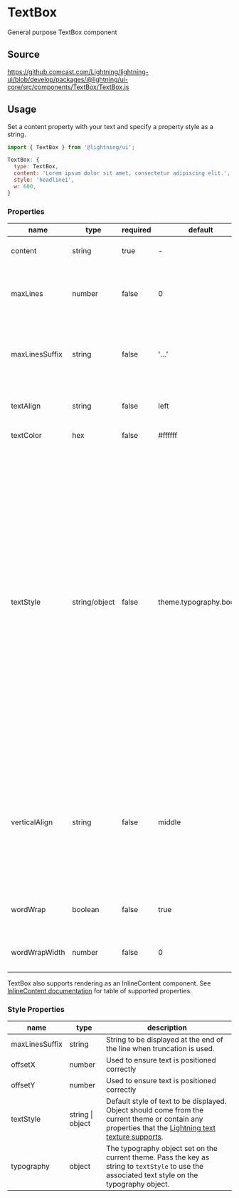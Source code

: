 
# TextBox

General purpose TextBox component

## Source

https://github.comcast.com/Lightning/lightning-ui/blob/develop/packages/@lightning/ui-core/src/components/TextBox/TextBox.js

## Usage

Set a content property with your text and specify a property style as a string.

```js
import { TextBox } from '@lightning/ui';

TextBox: {
  type: TextBox,
  content: 'Lorem ipsum dolor sit amet, consectetur adipiscing elit.',
  style: 'headline1',
  w: 600,
}
```

<Canvas>
  <Story id="text-textbox--base" />
</Canvas>

### Properties

| name           | type          | required | default                | description                                                                                                                                                                                                                                                                                                                                                                                                                                         |
| -------------- | ------------- | -------- | ---------------------- | --------------------------------------------------------------------------------------------------------------------------------------------------------------------------------------------------------------------------------------------------------------------------------------------------------------------------------------------------------------------------------------------------------------------------------------------------- |
| content        | string        | true     | -                      | Text to be displayed in element                                                                                                                                                                                                                                                                                                                                                                                                                     |
| maxLines       | number        | false    | 0                      | Maximum number of lines to display before truncation.                                                                                                                                                                                                                                                                                                                                                                                               |
| maxLinesSuffix | string        | false    | '...'                  | String to be displayed at the end of the line when truncation is used                                                                                                                                                                                                                                                                                                                                                                               |
| textAlign      | string        | false    | left                   | Avalilable values 'left', 'right', or 'center'.                                                                                                                                                                                                                                                                                                                                                                                                     |
| textColor      | hex           | false    | #ffffff                | Desired text color.                                                                                                                                                                                                                                                                                                                                                                                                                                 |
| textStyle      | string/object | false    | theme.typography.body1 | Style of text to be displayed. This value will take precedent over the `textStyle` style property. Available values display1, display2, headline1, headline2, headline3, body1, body2, body3, button1, button2, callout1, caption1. Alternatively an object can be passed in containing any [properties that the Lightning text texture supports](https://lightningjs.io/docs/#/lightning-core-reference/RenderEngine/Textures/Text?id=properties). |
| verticalAlign  | string        | false    | middle                 | When lineHeight is larger than fontSize, specifies how text should align vertically inside each line. Available values 'top', 'middle', or 'bottom'.                                                                                                                                                                                                                                                                                                |
| wordWrap       | boolean       | false    | true                   | Allows long sentences to be broken into new lines.                                                                                                                                                                                                                                                                                                                                                                                                  |
| wordWrapWidth  | number        | false    | 0                      | Width set to start wrapping to next line.                                                                                                                                                                                                                                                                                                                                                                                                           |

TextBox also supports rendering as an InlineContent component. See [InlineContent documentation](/?path=/docs/layout-inlinecontent--basic) for table of supported properties.

### Style Properties

| name           | type             | description                                                                                                                                                                                                                                             |
| -------------- | ---------------- | ------------------------------------------------------------------------------------------------------------------------------------------------------------------------------------------------------------------------------------------------------- |
| maxLinesSuffix | string           | String to be displayed at the end of the line when truncation is used.                                                                                                                                                                                  |
| offsetX        | number           | Used to ensure text is positioned correctly                                                                                                                                                                                                             |
| offsetY        | number           | Used to ensure text is positioned correctly                                                                                                                                                                                                             |
| textStyle      | string \| object | Default style of text to be displayed. Object should come from the current theme or contain any properties that the [Lightning text texture supports](https://lightningjs.io/docs/#/lightning-core-reference/RenderEngine/Textures/Text?id=properties). |
| typography     | object           | The typography object set on the current theme. Pass the key as string to `textStyle` to use the associated text style on the typography object.                                                                                                        |
